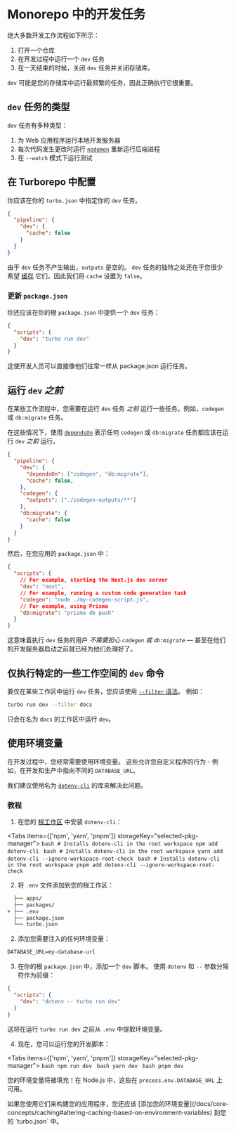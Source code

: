 
# Monorepo 中的开发任务

绝大多数开发工作流程如下所示：

1. 打开一个仓库
2. 在开发过程中运行一个 `dev` 任务
3. 在一天结束的时候，关闭 `dev` 任务并关闭存储库。

`dev` 可能是您的存储库中运行最频繁的任务，因此正确执行它很重要。

## `dev` 任务的类型

`dev` 任务有多种类型：

1. 为 Web 应用程序运行本地开发服务器
1. 每次代码发生更改时运行 [`nodemon`](https://www.npmjs.com/package/nodemon) 重新运行后端进程
1. 在 `--watch` 模式下运行测试

## 在 Turborepo 中配置

你应该在你的 `turbo.json` 中指定你的 `dev` 任务。

```json filename="turbo.json"
{
  "pipeline": {
    "dev": {
      "cache": false
    }
  }
}
```

由于 `dev` 任务不产生输出，`outputs` 是空的。 `dev` 任务的独特之处还在于您很少希望 [缓存](/repo/docs/core-concepts/caching) 它们，因此我们将 `cache` 设置为 `false`。

### 更新 `package.json`

你还应该在你的根 `package.json` 中提供一个 `dev` 任务：

```json filename="package.json"
{
  "scripts": {
    "dev": "turbo run dev"
  }
}
```

这使开发人员可以直接像他们往常一样从 package.json 运行任务。

## 运行 `dev` _之前_ 

在某些工作流程中，您需要在运行 `dev` 任务 _之前_ 运行一些任务。例如，`codegen` 或 `db:migrate` 任务。

在这些情况下，使用 [`dependsOn`](/repo/docs/core-concepts/running-tasks#in-the-same-workspace) 表示任何 `codegen` 或 `db:migrate` 任务都应该在运行 `dev`  _之前_ 运行。

```json filename="turbo.json"
{
  "pipeline": {
    "dev": {
      "dependsOn": ["codegen", "db:migrate"],
      "cache": false,
    },
    "codegen": {
      "outputs": ["./codegen-outputs/**"]
    },
    "db:migrate": {
      "cache": false
    }
  }
}
```

然后，在您应用的 `package.json` 中：

```json filename="apps/web/package.json"
{
  "scripts": {
    // For example, starting the Next.js dev server
    "dev": "next",
    // For example, running a custom code generation task
    "codegen": "node ./my-codegen-script.js",
    // For example, using Prisma
    "db:migrate": "prisma db push"
  }
}
```

这意味着执行 `dev` 任务的用户 _不需要担心 `codegen` 或 `db:migrate`_ — 甚至在他们的开发服务器启动之前就已经为他们处理好了。

## 仅执行特定的一些工作空间的 `dev` 命令

要仅在某些工作区中运行 `dev` 任务，您应该使用 [`--filter` 语法](/repo/docs/core-concepts/monorepos/filtering)。 例如：

```bash
turbo run dev --filter docs
```

只会在名为 `docs` 的工作区中运行 `dev`。

## 使用环境变量

在开发过程中，您经常需要使用环境变量。 这些允许您自定义程序的行为 - 例如，在开发和生产中指向不同的 `DATABASE_URL`。

我们建议使用名为 [`dotenv-cli`](https://www.npmjs.com/package/dotenv-cli) 的库来解决此问题。

### 教程

1. 在您的 [根工作区](/docs/handbook/what-is-a-monorepo#the-root-workspace) 中安装 `dotenv-cli`：

<Tabs items={['npm', 'yarn', 'pnpm']} storageKey="selected-pkg-manager">
  <Tab>
    ```bash
    # Installs dotenv-cli in the root workspace
    npm add dotenv-cli
    ```
  </Tab>
  <Tab>
    ```bash
    # Installs dotenv-cli in the root workspace
    yarn add dotenv-cli --ignore-workspace-root-check
    ```
  </Tab>
  <Tab>
    ```bash
    # Installs dotenv-cli in the root workspace
    pnpm add dotenv-cli --ignore-workspace-root-check
    ```
  </Tab>
</Tabs>

2. 将 `.env` 文件添加到您的根工作区：

```diff
  ├── apps/
  ├── packages/
+ ├── .env
  ├── package.json
  └── turbo.json
```

2. 添加您需要注入的任何环境变量：

```txt filename=".env"
DATABASE_URL=my-database-url
```

3. 在你的根 `package.json` 中，添加一个 `dev` 脚本。 使用 `dotenv` 和 `--` 参数分隔符作为前缀：

```json
{
  "scripts": {
    "dev": "dotenv -- turbo run dev"
  }
}
```

这将在运行 `turbo run dev` 之前从 `.env` 中提取环境变量。

4. 现在，您可以运行您的开发脚本：

<Tabs items={['npm', 'yarn', 'pnpm']} storageKey="selected-pkg-manager">
  <Tab>
    ```bash
    npm run dev
    ```
  </Tab>
  <Tab>
    ```bash
    yarn dev
    ```
  </Tab>
  <Tab>
    ```bash
    pnpm dev
    ```
  </Tab>
</Tabs>

您的环境变量将被填充！在 Node.js 中，这些在 `process.env.DATABASE_URL` 上可用。

<Callout>
  如果您使用它们来构建您的应用程序，您还应该 [添加您的环境变量](/docs/core-concepts/caching#altering-caching-based-on-environment-variables) 到您的 `turbo.json` 中。
</Callout>
